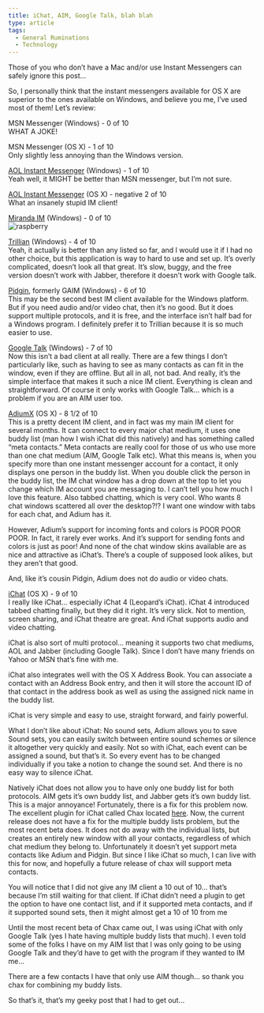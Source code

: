 ```yaml
---
title: iChat, AIM, Google Talk, blah blah
type: article
tags:
  - General Ruminations
  - Technology
---
```


Those of you who don’t have a Mac and/or use Instant Messengers can safely ignore this post…

So, I personally think that the instant messengers available for OS X are superior to the ones available on Windows, and believe you me, I’ve used most of them! Let’s review:

MSN Messenger (Windows) - 0 of 10  
WHAT A JOKE!

MSN Messenger (OS X) - 1 of 10  
Only slightly less annoying than the Windows version.

[AOL Instant Messenger](http://www.aim.com) (Windows) - 1 of 10  
Yeah well, it MIGHT be better than MSN messenger, but I’m not sure.

[AOL Instant Messenger](http://www.aim.com) (OS X) - negative 2 of 10  
What an insanely stupid IM client!

[Miranda IM](http://www.miranda-im.org/) (Windows) - 0 of 10  
![raspberry](raspberry.gif)

[Trillian](http://www.ceruleanstudios.com/) (Windows) - 4 of 10  
Yeah, it actually is better than any listed so far, and I would use it if I had no other choice, but this application is way to hard to use and set up. It’s overly complicated, doesn’t look all that great. It’s slow, buggy, and the free version doesn’t work with Jabber, therefore it doesn’t work with Google talk.

[Pidgin](http://pidgin.im/), formerly GAIM (Windows) - 6 of 10  
This may be the second best IM client available for the Windows platform. But if you need audio and/or video chat, then it’s no good. But it does support multiple protocols, and it is free, and the interface isn’t half bad for a Windows program. I definitely prefer it to Trillian because it is so much easier to use.

[Google Talk](http://www.google.com/talk/) (Windows) - 7 of 10  
Now this isn’t a bad client at all really. There are a few things I don’t particularly like, such as having to see as many contacts as can fit in the window, even if they are offline. But all in all, not bad. And really, it’s the simple interface that makes it such a nice IM client. Everything is clean and straightforward. Of course it only works with Google Talk… which is a problem if you are an AIM user too.

[AdiumX](http://adiumx.com/) (OS X) - 8 1/2 of 10  
This is a pretty decent IM client, and in fact was my main IM client for several months. It can connect to every major chat medium, it uses one buddy list (man how I wish iChat did this natively) and has something called “meta contacts.” Meta contacts are really cool for those of us who use more than one chat medium (AIM, Google Talk etc). What this means is, when you specify more than one instant messenger account for a contact, it only displays one person in the buddy list. When you double click the person in the buddy list, the IM chat window has a drop down at the top to let you change which IM account you are messaging to. I can’t tell you how much I love this feature. Also tabbed chatting, which is very cool. Who wants 8 chat windows scattered all over the desktop?!? I want one window with tabs for each chat, and Adium has it.

However, Adium’s support for incoming fonts and colors is POOR POOR POOR. In fact, it rarely ever works. And it’s support for sending fonts and colors is just as poor! And none of the chat window skins available are as nice and attractive as iChat’s. There’s a couple of supposed look alikes, but they aren’t that good.

And, like it’s cousin Pidgin, Adium does not do audio or video chats.

[iChat](http://www.apple.com/macosx/features/ichat.html) (OS X) - 9 of 10  
I really like iChat… especially iChat 4 (Leopard’s iChat). iChat 4 introduced tabbed chatting finally, but they did it right. It’s very slick. Not to mention, screen sharing, and iChat theatre are great. And iChat supports audio and video chatting.

iChat is also sort of multi protocol… meaning it supports two chat mediums, AOL and Jabber (including Google Talk). Since I don’t have many friends on Yahoo or MSN that’s fine with me.

iChat also integrates well with the OS X Address Book. You can associate a contact with an Address Book entry, and then it will store the account ID of that contact in the address book as well as using the assigned nick name in the buddy list.

iChat is very simple and easy to use, straight forward, and fairly powerful.

What I don’t like about iChat: No sound sets, Adium allows you to save Sound sets, you can easily switch between entire sound schemes or silence it altogether very quickly and easily. Not so with iChat, each event can be assigned a sound, but that’s it. So every event has to be changed individually if you take a notion to change the sound set. And there is no easy way to silence iChat.

Natively iChat does not allow you to have only one buddy list for both protocols. AIM gets it’s own buddy list, and Jabber gets it’s own buddy list. This is a major annoyance! Fortunately, there is a fix for this problem now. The excellent plugin for iChat called Chax located [here](http://www.ksuther.com/chax/). Now, the current release does not have a fix for the multiple buddy lists problem, but the most recent beta does. It does not do away with the individual lists, but creates an entirely new window with all your contacts, regardless of which chat medium they belong to. Unfortunately it doesn’t yet support meta contacts like Adium and Pidgin. But since I like iChat so much, I can live with this for now, and hopefully a future release of chax will support meta contacts.

  
You will notice that I did not give any IM client a 10 out of 10… that’s because I’m still waiting for that client. If iChat didn’t need a plugin to get the option to have one contact list, and if it supported meta contacts, and if it supported sound sets, then it might almost get a 10 of 10 from me

Until the most recent beta of Chax came out, I was using iChat with only Google Talk (yes I hate having multiple buddy lists that much). I even told some of the folks I have on my AIM list that I was only going to be using Google Talk and they’d have to get with the program if they wanted to IM me…

There are a few contacts I have that only use AIM though… so thank you chax for combining my buddy lists.

So that’s it, that’s my geeky post that I had to get out…
